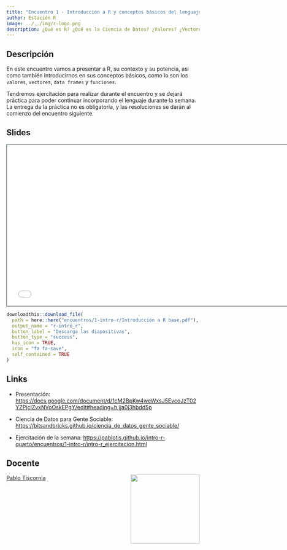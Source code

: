 ```yaml
---
title: "Encuentro 1 - Introducción a R y conceptos básicos del lenguaje"
author: Estación R
image: ../../img/r-logo.png
description: ¿Qué es R? ¿Qué es la Ciencia de Datos? ¿Valores? ¿Vectores? ¿Funciones?
---
```


## Descripción

En este encuentro vamos a presentar a R, su contexto y su potencia, asi como también introducirnos en sus conceptos básicos, como lo son los `valores`, `vectores`, `data frames` y `funciones`.

Tendremos ejercitación para realizar durante el encuentro y se dejará práctica para poder continuar incorporando el lenguaje durante la semana. La entrega de la práctica no es obligatoria, y las resoluciones se darán al comienzo del encuentro siguiente.

## Slides

```{=html}
<iframe class="slide-deck" src="/encuentros/1-intro-r/intro-r-speaker.html" height="420" width="747" style="border: 1px solid #2e3846;"></iframe>
```
```r
downloadthis::download_file(
  path = here::here("encuentros/1-intro-r/Introducción a R base.pdf"),
  output_name = "r-intro_r",
  button_label = "Descarga las diapositivas",
  button_type = "success",
  has_icon = TRUE,
  icon = "fa fa-save",
  self_contained = TRUE
)
```

## Links

-   Presentación: <https://docs.google.com/document/d/1cM2BpKw4weWxsJ5EvcoJzT02YZPjcIZvxNVoOskEPgY/edit#heading=h.jja0j3hbdd5p>

-   Ciencia de Datos para Gente Sociable: <https://bitsandbricks.github.io/ciencia_de_datos_gente_sociable/>

-   Ejercitación de la semana: <https://pablotis.github.io/intro-r-quarto/encuentros/1-intro-r/intro-r_ejercitacion.html>

## Docente

![](../../img/foto_perfil.jpeg){style="float: right; padding-left: 10px;" fig-alt="Foto de Pablo Tiscornia" width="180"}

[Pablo Tiscornia](https://pablotis.github.io/intro-r-quarto/profesor.html)
